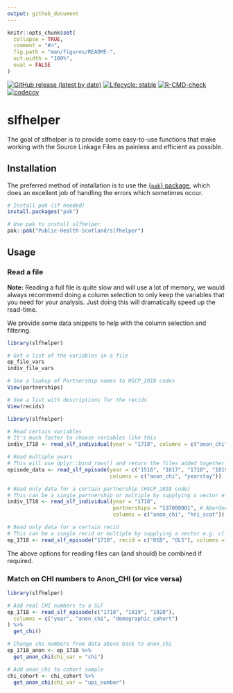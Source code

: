 ```yaml
---
output: github_document
---
```


<!-- README.md is generated from README.Rmd. Please edit that file -->

```r
knitr::opts_chunk$set(
  collapse = TRUE,
  comment = "#>",
  fig.path = "man/figures/README-",
  out.width = "100%",
  eval = FALSE
)
```

<!-- badges: start -->
[![GitHub release (latest by date)](https://img.shields.io/github/v/release/Public-Health-Scotland/slfhelper)](https://github.com/Public-Health-Scotland/slfhelper/releases/latest)
[![Lifecycle: stable](https://img.shields.io/badge/lifecycle-stable-brightgreen.svg)](https://lifecycle.r-lib.org/articles/stages.html#stable)
[![R-CMD-check](https://github.com/Public-Health-Scotland/slfhelper/actions/workflows/R-CMD-check.yaml/badge.svg)](https://github.com/Public-Health-Scotland/slfhelper/actions/workflows/R-CMD-check.yaml)
[![codecov](https://codecov.io/gh/Public-Health-Scotland/slfhelper/branch/production/graph/badge.svg?token=ev2n04MPNG)](https://codecov.io/gh/Public-Health-Scotland/slfhelper)
<!-- badges: end -->

# slfhelper

The goal of slfhelper is to provide some easy-to-use functions that make working with the Source Linkage Files as painless and efficient as possible.

## Installation

The preferred method of installation is to use the [{`pak`} package](https://pak.r-lib.org/), which does an excellent job of handling the errors which sometimes occur. 

```r
# Install pak (if needed)
install.packages("pak")

# Use pak to install slfhelper
pak::pak("Public-Health-Scotland/slfhelper")
```

## Usage

### Read a file

**Note:** Reading a full file is quite slow and will use a lot of memory, we would always recommend doing a column selection to only keep the variables that you need for your analysis. Just doing this will dramatically speed up the read-time.

We provide some data snippets to help with the column selection and filtering.

```r
library(slfhelper)

# Get a list of the variables in a file
ep_file_vars
indiv_file_vars

# See a lookup of Partnership names to HSCP_2018 codes
View(partnerships)

# See a list with descriptions for the recids
View(recids)
```


```r
library(slfhelper)

# Read certain variables
# It's much faster to choose variables like this
indiv_1718 <- read_slf_individual(year = "1718", columns = c("anon_chi", "hri_scot"))

# Read multiple years
# This will use dplyr::bind_rows() and return the files added together as a single tibble
episode_data <- read_slf_episode(year = c("1516", "1617", "1718", "1819"),
                                 columns = c("anon_chi", "yearstay"))

# Read only data for a certain partnership (HSCP_2018 code)
# This can be a single partnership or multiple by supplying a vector e.g. c(...)
indiv_1718 <- read_slf_individual(year = "1718", 
                                  partnerships = "S37000001", # Aberdeen City
                                  columns = c("anon_chi", "hri_scot"))

# Read only data for a certain recid
# This can be a single recid or multiple by supplying a vector e.g. c(...)
ep_1718 <- read_slf_episode("1718", recid = c("01B", "GLS"), columns = c("anon_chi", "yearstay"))
```
The above options for reading files can (and should) be combined if required. 

### Match on CHI numbers to Anon_CHI (or vice versa)

```r
library(slfhelper)

# Add real CHI numbers to a SLF
ep_1718 <- read_slf_episode(c("1718", "1819", "1920"),
  columns = c("year", "anon_chi", "demographic_cohort")
) %>%
  get_chi()

# Change chi numbers from data above back to anon_chi
ep_1718_anon <- ep_1718 %>%
  get_anon_chi(chi_var = "chi")

# Add anon_chi to cohort sample
chi_cohort <- chi_cohort %>%
  get_anon_chi(chi_var = "upi_number")
```
